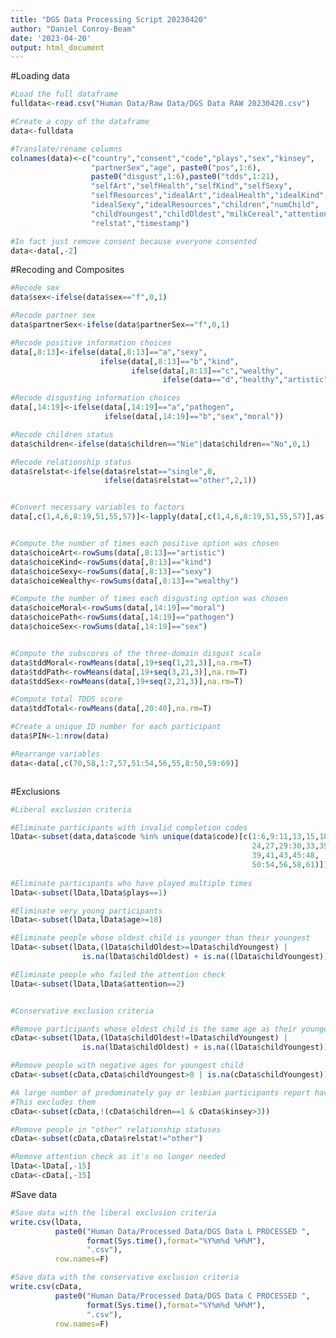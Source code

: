 ```yaml
---
title: "DGS Data Processing Script 20230420"
author: "Daniel Conroy-Beam"
date: '2023-04-20'
output: html_document
---
```




#Loading data
```r
#Load the full dataframe
fulldata<-read.csv("Human Data/Raw Data/DGS Data RAW 20230420.csv")

#Create a copy of the dataframe
data<-fulldata

#Translate/rename columns
colnames(data)<-c("country","consent","code","plays","sex","kinsey",
                  "partnerSex","age", paste0("pos",1:6),
                  paste0("disgust",1:6),paste0("tdds",1:21),
                  "selfArt","selfHealth","selfKind","selfSexy",
                  "selfResources","idealArt","idealHealth","idealKind",
                  "idealSexy","idealResources","children","numChild",
                  "childYoungest","childOldest","milkCereal","attention",
                  "relstat","timestamp")

#In fact just remove consent because everyone consented
data<-data[,-2]

```




#Recoding and Composites
```r

#Recode sex
data$sex<-ifelse(data$sex=="f",0,1)

#Recode partner sex
data$partnerSex<-ifelse(data$partnerSex=="f",0,1)

#Recode positive information choices
data[,8:13]<-ifelse(data[,8:13]=="a","sexy",
                    ifelse(data[,8:13]=="b","kind",
                           ifelse(data[,8:13]=="c","wealthy",
                                  ifelse(data=="d","healthy","artistic"))))

#Recode disgusting information choices
data[,14:19]<-ifelse(data[,14:19]=="a","pathogen",
                     ifelse(data[,14:19]=="b","sex","moral"))

#Recode children status
data$children<-ifelse(data$children=="Nie"|data$children=="No",0,1)

#Recode relationship status
data$relstat<-ifelse(data$relstat=="single",0,
                     ifelse(data$relstat=="other",2,1))


#Convert necessary variables to factors
data[,c(1,4,6,8:19,51,55,57)]<-lapply(data[,c(1,4,6,8:19,51,55,57)],as.factor)


#Compute the number of times each positive option was chosen
data$choiceArt<-rowSums(data[,8:13]=="artistic")
data$choiceKind<-rowSums(data[,8:13]=="kind")
data$choiceSexy<-rowSums(data[,8:13]=="sexy")
data$choiceWealthy<-rowSums(data[,8:13]=="wealthy")

#Compute the number of times each disgusting option was chosen
data$choiceMoral<-rowSums(data[,14:19]=="moral")
data$choicePath<-rowSums(data[,14:19]=="pathogen")
data$choiceSex<-rowSums(data[,14:19]=="sex")


#Compute the subscores of the three-domain disgust scale
data$tddMoral<-rowMeans(data[,19+seq(1,21,3)],na.rm=T)
data$tddPath<-rowMeans(data[,19+seq(3,21,3)],na.rm=T)
data$tddSex<-rowMeans(data[,19+seq(2,21,3)],na.rm=T)

#Compute total TDDS score
data$tddTotal<-rowMeans(data[,20:40],na.rm=T)

#Create a unique ID number for each participant
data$PIN<-1:nrow(data)

#Rearrange variables
data<-data[,c(70,58,1:7,57,51:54,56,55,8:50,59:69)]



```


#Exclusions
```r
#Liberal exclusion criteria

#Eliminate participants with invalid completion codes
lData<-subset(data,data$code %in% unique(data$code)[c(1:6,9:11,13,15,18,20:21,
                                                      24,27,29:30,33,35,
                                                      39,41,43,45:48,
                                                      50:54,56,58,61)])
              
#Eliminate participants who have played multiple times  
lData<-subset(lData,lData$plays==1)

#Eliminate very young participants
lData<-subset(lData,lData$age>=18)

#Eliminate people whose oldest child is younger than their youngest
lData<-subset(lData,(lData$childOldest>=lData$childYoungest) | 
                is.na(lData$childOldest) + is.na((lData$childYoungest)))

#Eliminate people who failed the attention check
lData<-subset(lData,lData$attention==2)


#Conservative exclusion criteria

#Remove participants whose oldest child is the same age as their youngest
cData<-subset(lData,(lData$childOldest!=lData$childYoungest) | 
                is.na(lData$childOldest) + is.na((lData$childYoungest)))

#Remove people with negative ages for youngest child
cData<-subset(cData,cData$childYoungest>0 | is.na(cData$childYoungest))

#A large number of predominately gay or lesbian participants report having children
#This excludes them
cData<-subset(cData,!(cData$children==1 & cData$kinsey>3))

#Remove people in "other" relationship statuses
cData<-subset(cData,cData$relstat!="other")

#Remove attention check as it's no longer needed
lData<-lData[,-15]
cData<-cData[,-15]

```



#Save data
```r
#Save data with the liberal exclusion criteria
write.csv(lData,
          paste0("Human Data/Processed Data/DGS Data L PROCESSED ",
                 format(Sys.time(),format="%Y%m%d %H%M"),
                 ".csv"),
          row.names=F)

#Save data with the conservative exclusion criteria
write.csv(cData,
          paste0("Human Data/Processed Data/DGS Data C PROCESSED ",
                 format(Sys.time(),format="%Y%m%d %H%M"),
                 ".csv"),
          row.names=F)
```